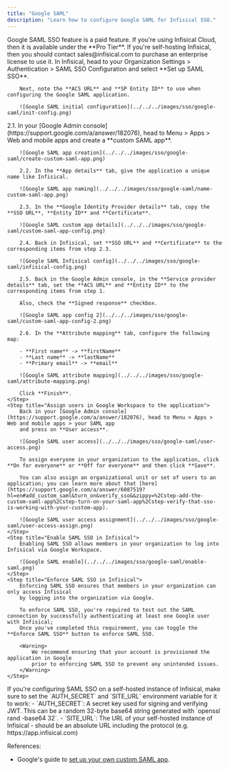 ```yaml
---
title: "Google SAML"
description: "Learn how to configure Google SAML for Infisical SSO."
---
```


<Info>
  Google SAML SSO feature is a paid feature. If you're using Infisical Cloud,
  then it is available under the **Pro Tier**. If you're self-hosting Infisical,
  then you should contact sales@infisical.com to purchase an enterprise license
  to use it.
</Info>

<Steps>
   <Step title="Prepare the SAML SSO configuration in Infisical">
        In Infisical, head to your Organization Settings > Authentication > SAML SSO Configuration and select **Set up SAML SSO**.

        Next, note the **ACS URL** and **SP Entity ID** to use when configuring the Google SAML application.

        ![Google SAML initial configuration](../../../images/sso/google-saml/init-config.png)

   </Step>
   <Step title="Create a SAML application in Google">
        2.1. In your [Google Admin console](https://support.google.com/a/answer/182076), head to Menu > Apps > Web and mobile apps and
        create a **custom SAML app**.
        
        ![Google SAML app creation](../../../images/sso/google-saml/create-custom-saml-app.png)
        
        2.2. In the **App details** tab, give the application a unique name like Infisical.
        
        ![Google SAML app naming](../../../images/sso/google-saml/name-custom-saml-app.png)
        
        2.3. In the **Google Identity Provider details** tab, copy the **SSO URL**, **Entity ID** and **Certificate**.
        
        ![Google SAML custom app details](../../../images/sso/google-saml/custom-saml-app-config.png)
        
        2.4. Back in Infisical, set **SSO URL** and **Certificate** to the corresponding items from step 2.3.
        
        ![Google SAML Infisical config](../../../images/sso/google-saml/infisical-config.png)
        
        2.5. Back in the Google Admin console, in the **Service provider details** tab, set the **ACS URL** and **Entity ID** to the corresponding items from step 1.

        Also, check the **Signed response** checkbox.

        ![Google SAML app config 2](../../../images/sso/google-saml/custom-saml-app-config-2.png)

        2.6. In the **Attribute mapping** tab, configure the following map:

        - **First name** -> **firstName**
        - **Last name** -> **lastName**
        - **Primary email** -> **email**

        ![Google SAML attribute mapping](../../../images/sso/google-saml/attribute-mapping.png)

        Click **Finish**.
    </Step>
    <Step title="Assign users in Google Workspace to the application">
        Back in your [Google Admin console](https://support.google.com/a/answer/182076), head to Menu > Apps > Web and mobile apps > your SAML app
        and press on **User access**.

        ![Google SAML user access](../../../images/sso/google-saml/user-access.png)

        To assign everyone in your organization to the application, click **On for everyone** or **Off for everyone** and then click **Save**.

        You can also assign an organizational unit or set of users to an application; you can learn more about that [here](https://support.google.com/a/answer/6087519?hl=en#add_custom_saml&turn_on&verify_sso&&zippy=%2Cstep-add-the-custom-saml-app%2Cstep-turn-on-your-saml-app%2Cstep-verify-that-sso-is-working-with-your-custom-app).

        ![Google SAML user access assignment](../../../images/sso/google-saml/user-access-assign.png)
    </Step>
    <Step title="Enable SAML SSO in Infisical">
        Enabling SAML SSO allows members in your organization to log into Infisical via Google Workspace.

        ![Google SAML enable](../../../images/sso/google-saml/enable-saml.png)
    </Step>
    <Step title="Enforce SAML SSO in Infisical">
        Enforcing SAML SSO ensures that members in your organization can only access Infisical
        by logging into the organization via Google.

        To enforce SAML SSO, you're required to test out the SAML connection by successfully authenticating at least one Google user with Infisical;
        Once you've completed this requirement, you can toggle the **Enforce SAML SSO** button to enforce SAML SSO.

        <Warning>
            We recommend ensuring that your account is provisioned the application in Google
            prior to enforcing SAML SSO to prevent any unintended issues.
        </Warning>
    </Step>

</Steps>

<Note>
  If you're configuring SAML SSO on a self-hosted instance of Infisical, make
  sure to set the `AUTH_SECRET` and `SITE_URL` environment variable for it to
  work: - `AUTH_SECRET`: A secret key used for signing and verifying JWT. This
  can be a random 32-byte base64 string generated with `openssl rand -base64
  32`. - `SITE_URL`: The URL of your self-hosted instance of Infisical - should
  be an absolute URL including the protocol (e.g. https://app.infisical.com)
</Note>

References:

- Google's guide to [set up your own custom SAML app](https://support.google.com/a/answer/6087519?hl=en#add_custom_saml&turn_on&verify_sso&&zippy=%2Cstep-add-the-custom-saml-app%2Cstep-turn-on-your-saml-app%2Cstep-verify-that-sso-is-working-with-your-custom-app).
